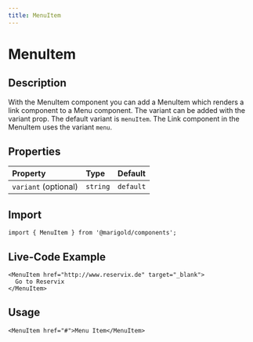 ```yaml
---
title: MenuItem
---
```


# MenuItem

## Description

With the MenuItem component you can add a MenuItem which renders a link component to a Menu component.
The variant can be added with the variant prop. The default variant is `menuItem`.
The Link component in the MenuItem uses the variant `menu`.

## Properties

| Property             | Type     | Default   |
| :------------------- | :------- | :-------- |
| `variant` (optional) | `string` | `default` |

## Import

```tsx code
import { MenuItem } from '@marigold/components';
```

## Live-Code Example

```tsx live
<MenuItem href="http://www.reservix.de" target="_blank">
  Go to Reservix
</MenuItem>
```

## Usage

```tsx
<MenuItem href="#">Menu Item</MenuItem>
```
